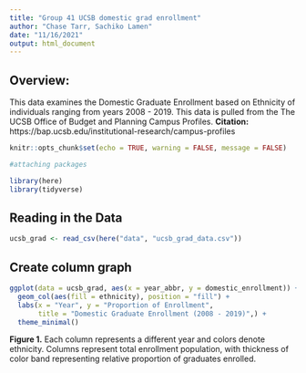 ```yaml
---
title: "Group 41 UCSB domestic grad enrollment"
author: "Chase Tarr, Sachiko Lamen"
date: "11/16/2021"
output: html_document
---
```


## Overview:
 This data examines the Domestic Graduate Enrollment based on Ethnicity of individuals ranging from years 2008 - 2019. This data is pulled from the The UCSB Office of Budget and Planning Campus Profiles.
 **Citation:** https://bap.ucsb.edu/institutional-research/campus-profiles
```r
knitr::opts_chunk$set(echo = TRUE, warning = FALSE, message = FALSE)

#attaching packages

library(here)
library(tidyverse)
```

## Reading in the Data
```r
ucsb_grad <- read_csv(here("data", "ucsb_grad_data.csv"))
```
## Create column graph
```r
ggplot(data = ucsb_grad, aes(x = year_abbr, y = domestic_enrollment)) +
  geom_col(aes(fill = ethnicity), position = "fill") +
  labs(x = "Year", y = "Proportion of Enrollment",
       title = "Domestic Graduate Enrollment (2008 - 2019)",) +
  theme_minimal()
```

 **Figure 1.** Each column represents a different year and colors denote ethnicity. Columns represent total enrollment population, with thickness of color band representing relative proportion of graduates enrolled.
 
